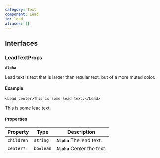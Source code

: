```yaml
---
category: Text
component: Lead
id: lead
aliases: []
---
```


## Interfaces

### LeadTextProps

**`Alpha`**

Lead text is text that is larger than regular text, but of a more muted color.

#### Example

```tsx
<Lead center>This is some lead text.</Lead>
```

<Lead center>This is some lead text.</Lead>

#### Properties

| Property   | Type      | Description                  |
| ---------- | --------- | ---------------------------- |
| `children` | `string`  | **`Alpha`** The lead text.   |
| `center?`  | `boolean` | **`Alpha`** Center the text. |

